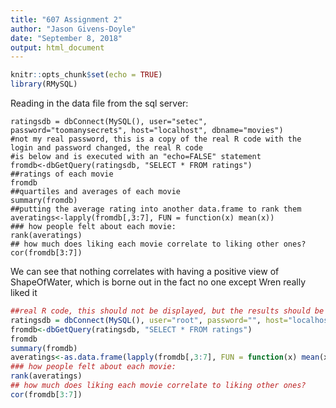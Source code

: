---
title: "607 Assignment 2"
author: "Jason Givens-Doyle"
date: "September 8, 2018"
output: html_document
---

```{r setup, include=FALSE}
knitr::opts_chunk$set(echo = TRUE)
library(RMySQL)
```

Reading in the data file from the sql server:
```
ratingsdb = dbConnect(MySQL(), user="setec", password="toomanysecrets", host="localhost", dbname="movies") 
#not my real password, this is a copy of the real R code with the login and password changed, the real R code
#is below and is executed with an "echo=FALSE" statement
fromdb<-dbGetQuery(ratingsdb, "SELECT * FROM ratings")
##ratings of each movie
fromdb
##quartiles and averages of each movie
summary(fromdb)
##putting the average rating into another data.frame to rank them  
averatings<-lapply(fromdb[,3:7], FUN = function(x) mean(x))  
### how people felt about each movie:
rank(averatings)
## how much does liking each movie correlate to liking other ones?
cor(fromdb[3:7])
```
We can see that nothing correlates with having a positive view of ShapeOfWater, which is borne out in the fact no one except Wren really liked it


```{r, echo= FALSE}
##real R code, this should not be displayed, but the results should be
ratingsdb = dbConnect(MySQL(), user="root", password="", host="localhost", dbname="movies") 
fromdb<-dbGetQuery(ratingsdb, "SELECT * FROM ratings")
fromdb
summary(fromdb)
averatings<-as.data.frame(lapply(fromdb[,3:7], FUN = function(x) mean(x)))  
### how people felt about each movie:
rank(averatings)
## how much does liking each movie correlate to liking other ones?
cor(fromdb[3:7])
```